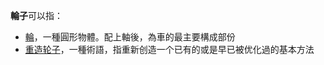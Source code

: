 '''輪子'''可以指：
* [[輪|輪]]，一種圓形物體。配上軸後，為車的最主要構成部份
* [[重造轮子|重造轮子]]，一種術語，指重新创造一个已有的或是早已被优化過的基本方法
{{disambig}}